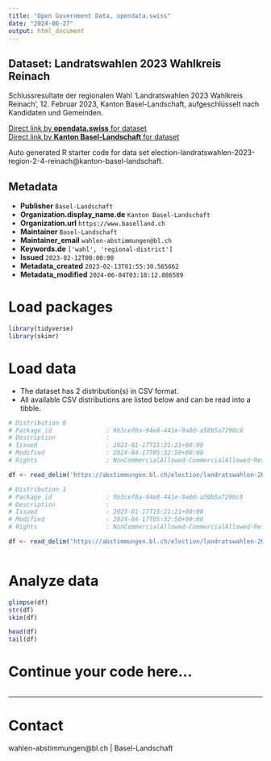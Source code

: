 ```yaml
---
title: "Open Government Data, opendata.swiss"
date: "2024-06-27"
output: html_document
---
```


## Dataset: Landratswahlen 2023 Wahlkreis Reinach

Schlussresultate der regionalen Wahl 'Landratswahlen 2023 Wahlkreis Reinach', 12. Februar 2023, Kanton Basel-Landschaft, aufgeschlüsselt nach Kandidaten und Gemeinden.

[Direct link by **opendata.swiss** for dataset](https://opendata.swiss/de/dataset/landratswahlen-2023-wahlkreis-reinach)<br>
[Direct link by **Kanton Basel-Landschaft** for dataset](https://abstimmungen.bl.ch/election/landratswahlen-2023-region-2-4-reinach/data)

Auto generated R starter code for data set election-landratswahlen-2023-region-2-4-reinach@kanton-basel-landschaft.

## Metadata

- **Publisher** `Basel-Landschaft`
- **Organization.display_name.de** `Kanton Basel-Landschaft`
- **Organization.url** `https://www.baselland.ch`
- **Maintainer** `Basel-Landschaft`
- **Maintainer_email** `wahlen-abstimmungen@bl.ch`
- **Keywords.de** `['wahl', 'regional-district']`
- **Issued** `2023-02-12T00:00:00`
- **Metadata_created** `2023-02-13T01:55:30.565662`
- **Metadata_modified** `2024-06-04T03:18:12.886589`


# Load packages

```r

library(tidyverse)
library(skimr)

```

# Load data

-   The dataset has 2 distribution(s) in CSV format.
-   All available CSV distributions are listed below and can be read into a tibble.

```r

# Distribution 0
# Package_id               : 9b3cef0a-94e8-441e-9a0d-a50b5a7290c8
# Description              : 
# Issued                   : 2023-01-17T15:21:21+00:00
# Modified                 : 2024-04-17T05:32:50+00:00
# Rights                   : NonCommercialAllowed-CommercialAllowed-ReferenceRequired

df <- read_delim('https://abstimmungen.bl.ch/election/landratswahlen-2023-region-2-4-reinach/data-parties-csv')

# Distribution 1
# Package_id               : 9b3cef0a-94e8-441e-9a0d-a50b5a7290c8
# Description              : 
# Issued                   : 2023-01-17T15:21:21+00:00
# Modified                 : 2024-04-17T05:32:50+00:00
# Rights                   : NonCommercialAllowed-CommercialAllowed-ReferenceRequired

df <- read_delim('https://abstimmungen.bl.ch/election/landratswahlen-2023-region-2-4-reinach/data-csv')



```

# Analyze data

```r

glimpse(df)
str(df)
skim(df)

head(df)
tail(df)

```

# Continue your code here...

```r

```

------------------------------------------------------------------------

# Contact

wahlen-abstimmungen@bl.ch | Basel-Landschaft
